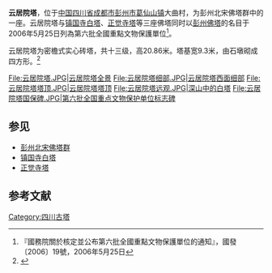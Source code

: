 {{msg:四川省文物保護單位
|名稱 = 彭州佛塔
|編號 = 698
|圖片 = 云居院塔.JPG
|級別 = 106
|分類 = 
|時代 = 宋
|地点 = [[四川省|四川省]][[彭州市|彭州市]]
|坐標 = {{coord|31|07|54.8|N|103|54|08.0|E}}
|登錄 = 2006年5月25日
}}

'''云居院塔'''，位于[[中国|中国]][[四川省|四川省]][[成都市|成都市]][[彭州市|彭州市]][[葛仙山镇|葛仙山镇]]大曲村，为彭州北宋佛塔群中的一座。云居院塔与[[镇国寺白塔|镇国寺白塔]]、[[正觉寺塔|正觉寺塔]]等三座佛塔同时以[[彭州佛塔|彭州佛塔]]的名目于2006年5月25日列為第六批全國重點文物保護單位<ref>『國務院關於核定並公布第六批全國重點文物保護單位的通知』，國發〔2006〕19號，2006年5月25日</ref>。

云居院塔为密檐式实心砖塔，共十三级，高20.86米。塔基宽9.3米，由石墩砌成四方形。<ref>{{Cite book |author=国家文物局 |title=中国文物地图集（四川分册，上） |publisher=文物出版社 |location=北京 |year=2009}}</ref> 

<gallery>
File:云居院塔.JPG|云居院塔全景
File:云居院塔细部.JPG|云居院塔西面细部
File:云居院塔塔顶.JPG|云居院塔塔顶
File:云居院塔远观.JPG|深山中的白塔
File:云居院塔国保碑.JPG|第六批全国重点文物保护单位标志碑
</gallery>

==参见==
*[[彭州佛塔|彭州北宋佛塔群]]
*[[镇国寺白塔|镇国寺白塔]]
*[[正觉寺塔|正觉寺塔]]

==参考文献==
{{reflist}}
{{四川全国重点文物保护单位}}
[[Category:四川古塔|Category:四川古塔]]